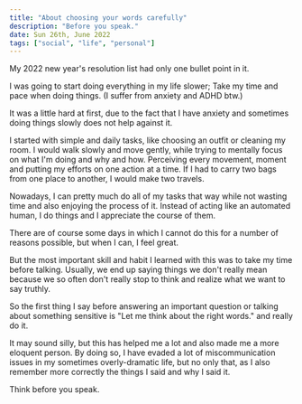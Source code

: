 ```yaml
---
title: "About choosing your words carefully"
description: "Before you speak."
date: Sun 26th, June 2022
tags: ["social", "life", "personal"]
---
```


My 2022 new year's resolution list had only one bullet point in it.

I was going to start doing everything in my life slower; Take my time and pace when doing things. (I suffer from anxiety and ADHD btw.)

It was a little hard at first, due to the fact that I have anxiety and sometimes doing things slowly does not help against it.

I started with simple and daily tasks, like choosing an outfit or cleaning my room. I would walk slowly and move gently, while trying to mentally focus on what I'm doing and why and how. Perceiving every movement, moment and putting my efforts on one action at a time. If I had to carry two bags from one place to another, I would make two travels.

Nowadays, I can pretty much do all of my tasks that way while not wasting time and also enjoying the process of it. Instead of acting like an automated human, I do things and I appreciate the course of them.

There are of course some days in which I cannot do this for a number of reasons possible, but when I can, I feel great.

But the most important skill and habit I learned with this was to take my time before talking. Usually, we end up saying things we don't really mean because we so often don't really stop to think and realize what we want to say truthly.

So the first thing I say before answering an important question or talking about something sensitive is "Let me think about the right words." and really do it.

It may sound silly, but this has helped me a lot and also made me a more eloquent person. By doing so, I have evaded a lot of miscommunication issues in my sometimes overly-dramatic life, but no only that, as I also remember more correctly the things I said and why I said it.

Think before you speak.
